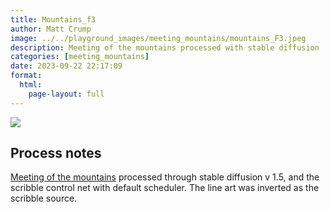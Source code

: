```yaml
---
title: Mountains_f3
author: Matt Crump
image: ../../playground_images/meeting_mountains/mountains_F3.jpeg
description: Meeting of the mountains processed with stable diffusion
categories: [meeting_mountains]
date: 2023-09-22 22:17:09
format:
  html:
    page-layout: full
---
```


![](../../playground_images/meeting_mountains/mountains_F3.jpeg)

## Process notes

[Meeting of the mountains](hhttps://www.crumplab.com/things/things/Colorlands/Meeting_Of_The_Mountains.html) processed through stable diffusion v 1.5, and the scribble control net with default scheduler. The line art was inverted as the scribble source.

